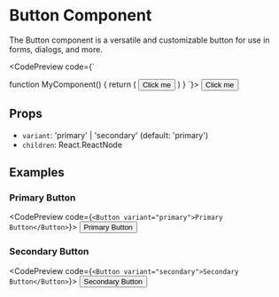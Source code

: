
# Button Component

The Button component is a versatile and customizable button for use in forms, dialogs, and more.

<CodePreview code={`

function MyComponent() {
  return (
    <Button variant="primary">
      Click me
    </Button>
  )
}
`}>
  <Button variant="primary">Click me</Button>
</CodePreview>

## Props

- `variant`: 'primary' | 'secondary' (default: 'primary')
- `children`: React.ReactNode

## Examples

### Primary Button

<CodePreview code={`<Button variant="primary">Primary Button</Button>`}>
  <Button variant="primary">Primary Button</Button>
</CodePreview>

### Secondary Button

<CodePreview code={`<Button variant="secondary">Secondary Button</Button>`}>
  <Button variant="secondary">Secondary Button</Button>
</CodePreview>